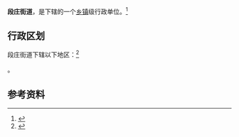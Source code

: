 {{中国乡级行政区|32/03/11/005/000}}

'''段庄街道'''，是{{PRC admin/fullname|32/03/11/005/000|3}}下辖的一个[[乡镇|乡镇]]级行政单位。<ref>{{PRC admin/ref sgc|{{PRC admin/parent|32/03/11/005/000}}}}</ref>

== 行政区划 ==

段庄街道下辖以下地区：<ref>{{PRC admin/ref sgc|32/03/11/005/000}}</ref>

{{PRC admin/children|32/03/11/005/000}}。

== 参考资料 ==

{{reflist}}

{{行政区划小作品}}
{{PRC admin/navcat|32/03/11/005/000}}